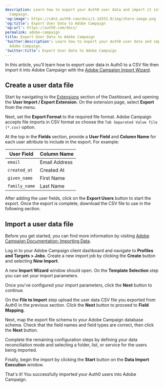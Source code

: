 ```yaml
---
description: Learn how to export your Auth0 user data and import it into Adobe
  Campaign.
'og:image': https://cdn2.auth0.com/docs/1.14553.0/img/share-image.png
'og:title': Export User Data to Adobe Campaign
'og:url': https://auth0.com/docs/
permalink: adobe-campaign
title: Export User Data to Adobe Campaign
'twitter:description': Learn how to export your Auth0 user data and import it into
  Adobe Campaign.
'twitter:title': Export User Data to Adobe Campaign
---
```

In this article, you’ll learn how to export user data in Auth0 to a CSV file then import it into Adobe Campaign with the [Adobe Campaign Import Wizard](https://docs.adobe.com/content/help/en/campaign-classic/using/getting-started/importing-and-exporting-data/importing-data.html).

## Create a user data file

Start by navigating to the [Extensions](https://manage.auth0.com/#/extensions) section of the Dashboard, and opening the **User Import / Export Extension**. On the extension page, select **Export** from the menu.

Next, set the **Export Format** to the required file format. Adobe Campaign accepts file imports in CSV format so choose the `Tab Separated Value file (*.csv)` option.

At the top in the **Fields** section, provide a **User Field** and **Column Name** for each user attribute to include in the export. For example:

<table class="table"><thead>
<tr>
<th>User Field</th>
<th>Column Name</th>
</tr>
</thead>
<tbody>
<tr>
<td><code>email</code></td>
<td>Email Address</td>
</tr>
<tr>
<td><code>created_at</code></td>
<td>Created At</td>
</tr>
<tr>
<td><code>given_name</code></td>
<td>First Name</td>
</tr>
<tr>
<td><code>family_name</code></td>
<td>Last Name</td>
</tr>
</tbody>
</table>

After adding the user fields, click on the **Export Users** button to start the export. Once the export is complete, download the CSV file to use in the following section.

## Import a user data file

Before you get started, you can find more information by visiting [Adobe Campaign Documentation: Importing Data](https://docs.adobe.com/content/help/en/campaign-classic/using/getting-started/importing-and-exporting-data/importing-data.html).

Log in to your Adobe Campaign client dashboard and navigate to **Profiles and Targets > Jobs**. Create a new import job by clicking the **Create** button and selecting **New Import**.

A new **Import Wizard** window should open. On the **Template Selection** step you can set your import parameters.

Once you've configured your import parameters, click the **Next** button to continue.

On the **File to Import** step upload the user data CSV file you exported from Auth0 in the previous section. Click the **Next** button to proceed to **Field Mapping**.

Next, map the export file schema to your Adobe Campaign database schema. Check that the field names and field types are correct, then click the **Next** button.

Complete the remaining configuration steps by defining your data reconciliation mode and selecting a folder, list, or service for the users being imported.

Finally, begin the import by clicking the **Start** button on the **Data Import Execution** window.

That's it! You successfully imported your Auth0 users into Adobe Campaign.